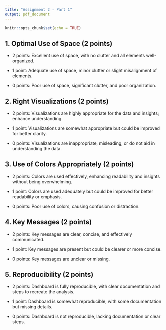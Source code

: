 ```yaml
---
title: "Assignment 2 - Part 1"
output: pdf_document
---
```


```r
knitr::opts_chunk$set(echo = TRUE)
```

## 1. Optimal Use of Space (2 points)

- 2 points: Excellent use of space, with no clutter and all elements well-organized.

- 1 point: Adequate use of space, minor clutter or slight misalignment of elements.

- 0 points: Poor use of space, significant clutter, and poor organization.

## 2. Right Visualizations (2 points)

- 2 points: Visualizations are highly appropriate for the data and insights; enhance understanding.

- 1 point: Visualizations are somewhat appropriate but could be improved for better clarity.

- 0 points: Visualizations are inappropriate, misleading, or do not aid in understanding the data.

## 3. Use of Colors Appropriately (2 points)

- 2 points: Colors are used effectively, enhancing readability and insights without being overwhelming.

- 1 point: Colors are used adequately but could be improved for better readability or emphasis.

- 0 points: Poor use of colors, causing confusion or distraction.

## 4. Key Messages (2 points)

- 2 points: Key messages are clear, concise, and effectively communicated.

- 1 point: Key messages are present but could be clearer or more concise.

- 0 points: Key messages are unclear or missing.

## 5. Reproducibility (2 points)

- 2 points: Dashboard is fully reproducible, with clear documentation and steps to recreate the analysis.

- 1 point: Dashboard is somewhat reproducible, with some documentation but missing details.

- 0 points: Dashboard is not reproducible, lacking documentation or clear steps.
